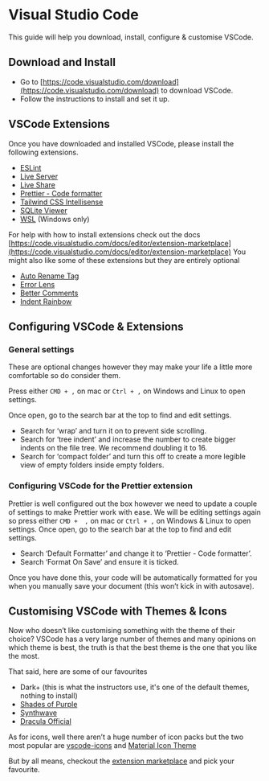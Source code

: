 # Visual Studio Code

This guide will help you download, install, configure & customise VSCode.

## Download and Install

- Go to [https://code.visualstudio.com/download](https://code.visualstudio.com/download) to download VSCode.
- Follow the instructions to install and set it up.

## VSCode Extensions

Once you have downloaded and installed VSCode, please install the following extensions.

- [ESLint](https://marketplace.visualstudio.com/items?itemName=dbaeumer.vscode-eslint)
- [Live Server](https://marketplace.visualstudio.com/items?itemName=ritwickdey.LiveServerhttps://marketplace.visualstudio.com/items?itemName=ritwickdey.LiveServer)
- [Live Share](https://marketplace.visualstudio.com/items?itemName=MS-vsliveshare.vsliveshare)
- [Prettier - Code formatter](https://marketplace.visualstudio.com/items?itemName=esbenp.prettier-vscode)
- [Tailwind CSS Intellisense](https://marketplace.visualstudio.com/items?itemName=bradlc.vscode-tailwindcss)
- [SQLite Viewer](https://marketplace.visualstudio.com/items?itemName=qwtel.sqlite-viewer)
- [WSL](https://marketplace.visualstudio.com/items?itemName=ms-vscode-remote.remote-wsl) (Windows only)

For help with how to install extensions check out the docs [https://code.visualstudio.com/docs/editor/extension-marketplace](https://code.visualstudio.com/docs/editor/extension-marketplace)
You might also like some of these extensions but they are entirely optional

- [Auto Rename Tag](https://marketplace.visualstudio.com/items?itemName=formulahendry.auto-rename-tag)
- [Error Lens](https://marketplace.visualstudio.com/items?itemName=usernamehw.errorlens)
- [Better Comments](https://marketplace.visualstudio.com/items?itemName=aaron-bond.better-comments)
- [Indent Rainbow](https://marketplace.visualstudio.com/items?itemName=oderwat.indent-rainbow)

## Configuring VSCode & Extensions

### General settings

These are optional changes however they may make your life a little more comfortable so do consider them.

Press either `CMD + ,` on mac or `Ctrl + ,` on Windows and Linux to open settings.

Once open, go to the search bar at the top to find and edit settings.

- Search for ‘wrap’ and turn it on to prevent side scrolling.
- Search for ‘tree indent’ and increase the number to create bigger indents on the file tree. We recommend doubling it to 16.
- Search for ‘compact folder’ and turn this off to create a more legible view of empty folders inside empty folders.

### Configuring VSCode for the Prettier extension

Prettier is well configured out the box however we need to update a couple of settings to make Prettier work with ease. We will be editing settings again so press either `CMD +  ,` on mac or `Ctrl + ,` on Windows & Linux to open settings. Once open, go to the search bar at the top to find and edit settings.

- Search ‘Default Formatter’ and change it to ‘Prettier - Code formatter’.
- Search ‘Format On Save’ and ensure it is ticked.

Once you have done this, your code will be automatically formatted for you when you manually save your document (this won’t kick in with autosave).

## Customising VSCode with Themes & Icons

Now who doesn’t like customising something with the theme of their choice? VSCode has a very large number of themes and many opinions on which theme is best, the truth is that the best theme is the one that you like the most.

That said, here are some of our favourites

- Dark+ (this is what the instructors use, it's one of the default themes, nothing to install)
- [Shades of Purple](https://marketplace.visualstudio.com/items?itemName=ahmadawais.shades-of-purple)
- [Synthwave](https://marketplace.visualstudio.com/items?itemName=RobbOwen.synthwave-vscode)
- [Dracula Official](https://marketplace.visualstudio.com/items?itemName=dracula-theme.theme-dracula)

As for icons, well there aren’t a huge number of icon packs but the two most popular are [vscode-icons](https://marketplace.visualstudio.com/items?itemName=vscode-icons-team.vscode-icons) and [Material Icon Theme](https://marketplace.visualstudio.com/items?itemName=PKief.material-icon-theme)

But by all means, checkout the [extension marketplace](https://marketplace.visualstudio.com/search?target=VSCode&category=Themes&sortBy=Rating) and pick your favourite.
